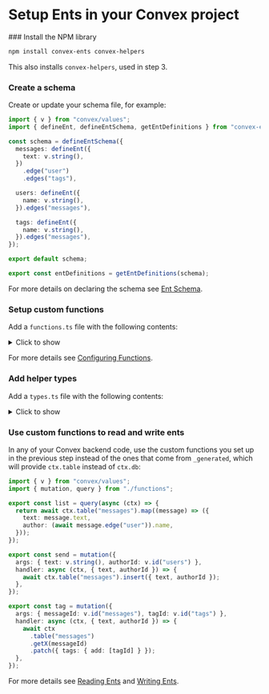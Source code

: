 
# Setup Ents in your Convex project

<Steps>
### Install the NPM library
 
```sh
npm install convex-ents convex-helpers
```

This also installs `convex-helpers`, used in step 3.

### Create a schema

Create or update your schema file, for example:

```ts filename="convex/schema.ts"
import { v } from "convex/values";
import { defineEnt, defineEntSchema, getEntDefinitions } from "convex-ents";

const schema = defineEntSchema({
  messages: defineEnt({
    text: v.string(),
  })
    .edge("user")
    .edges("tags"),

  users: defineEnt({
    name: v.string(),
  }).edges("messages"),

  tags: defineEnt({
    name: v.string(),
  }).edges("messages"),
});

export default schema;

export const entDefinitions = getEntDefinitions(schema);
```

For more details on declaring the schema see [Ent Schema](/schema).

### Setup custom functions

Add a `functions.ts` file with the following contents:

<details>
<summary>Click to show</summary>

```ts filename="convex/functions.ts"
import {
  customCtx,
  customMutation,
  customQuery,
} from "convex-helpers/server/customFunctions";
import {
  query as baseQuery,
  mutation as baseMutation,
  internalQuery as baseInternalQuery,
  internalMutation as baseInternalMutation,
} from "./_generated/server";
import { entsTableFactory } from "convex-ents";
import { entDefinitions } from "./schema";

export const query = customQuery(
  baseQuery,
  customCtx(async (ctx) => {
    return {
      table: entsTableFactory(ctx, entDefinitions),
      db: undefined,
    };
  })
);

export const internalQuery = customQuery(
  baseInternalQuery,
  customCtx(async (ctx) => {
    return {
      table: entsTableFactory(ctx, entDefinitions),
      db: undefined,
    };
  })
);

export const mutation = customMutation(
  baseMutation,
  customCtx(async (ctx) => {
    return {
      table: entsTableFactory(ctx, entDefinitions),
      db: undefined,
    };
  })
);

export const internalMutation = customMutation(
  baseInternalMutation,
  customCtx(async (ctx) => {
    return {
      table: entsTableFactory(ctx, entDefinitions),
      db: undefined,
    };
  })
);
```

</details>

For more details see [Configuring Functions](/setup/config).

### Add helper types

Add a `types.ts` file with the following contents:

<details>
<summary>Click to show</summary>

```ts filename="convex/types.ts"
import { CustomCtx } from "convex-helpers/server/customFunctions";
import { GenericEnt, GenericEntWriter } from "convex-ents";
import { TableNames } from "./_generated/dataModel";
import { mutation, query } from "./functions";
import { entDefinitions } from "./schema";

export type QueryCtx = CustomCtx<typeof query>;
export type MutationCtx = CustomCtx<typeof mutation>;

export type Ent<TableName extends TableNames> = GenericEnt<
  typeof entDefinitions,
  TableName
>;
export type EntWriter<TableName extends TableNames> = GenericEntWriter<
  typeof entDefinitions,
  TableName
>;
```

</details>

### Use custom functions to read and write ents

In any of your Convex backend code, use the custom functions you set up in the
previous step instead of the ones that come from `_generated`, which will
provide `ctx.table` instead of `ctx.db`:

```ts filename="convex/messages.ts"
import { v } from "convex/values";
import { mutation, query } from "./functions";

export const list = query(async (ctx) => {
  return await ctx.table("messages").map((message) => ({
    text: message.text,
    author: (await message.edge("user")).name,
  }));
});

export const send = mutation({
  args: { text: v.string(), authorId: v.id("users") },
  handler: async (ctx, { text, authorId }) => {
    await ctx.table("messages").insert({ text, authorId });
  },
});

export const tag = mutation({
  args: { messageId: v.id("messages"), tagId: v.id("tags") },
  handler: async (ctx, { text, authorId }) => {
    await ctx
      .table("messages")
      .getX(messageId)
      .patch({ tags: { add: [tagId] } });
  },
});
```

For more details see [Reading Ents](/read) and [Writing Ents](/write).

</Steps>
